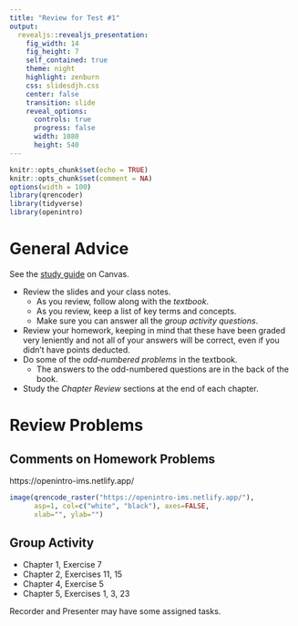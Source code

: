 ```yaml
---
title: "Review for Test #1"
output: 
  revealjs::revealjs_presentation:
    fig_width: 14 
    fig_height: 7
    self_contained: true
    theme: night
    highlight: zenburn
    css: slidesdjh.css
    center: false
    transition: slide
    reveal_options:
      controls: true
      progress: false
      width: 1080
      height: 540
---
```


```r
knitr::opts_chunk$set(echo = TRUE)
knitr::opts_chunk$set(comment = NA)
options(width = 100)
library(qrencoder)
library(tidyverse)
library(openintro)
```

# General Advice 

See the [study guide](https://westmont.instructure.com/courses/8503/files/587724) on Canvas.

- Review the slides and your class notes. 
    - As you review, follow along with the *textbook*.
    - As you review, keep a list of key terms and concepts.
    - Make sure you can answer all the *group activity questions*.
- Review your homework, keeping in mind that these have been graded very leniently and not all of your answers will be correct, even if you didn't have points deducted.
- Do some of the *odd-numbered problems* in the textbook.
    - The answers to the odd-numbered questions are in the back of the book.
- Study the *Chapter Review* sections at the end of each chapter.

# Review Problems

## Comments on Homework Problems

https://openintro-ims.netlify.app/

```r
image(qrencode_raster("https://openintro-ims.netlify.app/"), 
      asp=1, col=c("white", "black"), axes=FALSE, 
      xlab="", ylab="")
```

## Group Activity

- Chapter 1, Exercise 7
- Chapter 2, Exercises 11, 15
- Chapter 4, Exercise 5
- Chapter 5, Exercises 1, 3, 23

Recorder and Presenter may have some assigned tasks.

